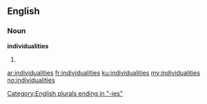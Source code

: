 ==English==

===Noun===
'''individualities'''

# {{plural of|[[individuality]]}}

[[Category:English plurals ending in "-ies"]]

[[ar:individualities]]
[[fr:individualities]]
[[ku:individualities]]
[[my:individualities]]
[[no:individualities]]